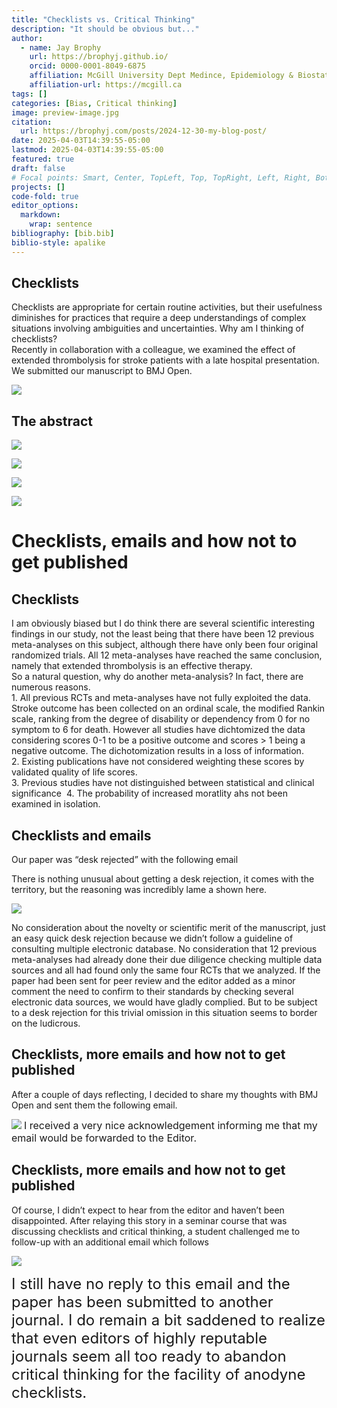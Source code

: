 ```yaml
---
title: "Checklists vs. Critical Thinking"
description: "It should be obvious but..."
author:
  - name: Jay Brophy
    url: https://brophyj.github.io/
    orcid: 0000-0001-8049-6875
    affiliation: McGill University Dept Medince, Epidemiology & Biostatistics
    affiliation-url: https://mcgill.ca 
tags: []
categories: [Bias, Critical thinking]
image: preview-image.jpg
citation: 
  url: https://brophyj.com/posts/2024-12-30-my-blog-post/ 
date: 2025-04-03T14:39:55-05:00
lastmod: 2025-04-03T14:39:55-05:00
featured: true
draft: false
# Focal points: Smart, Center, TopLeft, Top, TopRight, Left, Right, BottomLeft, Bottom, BottomRight.
projects: []
code-fold: true
editor_options: 
  markdown: 
    wrap: sentence
bibliography: [bib.bib]
biblio-style: apalike
---
```



## Checklists

Checklists are appropriate for certain routine activities, but their usefulness diminishes for practices that require a deep understandings of complex situations involving  ambiguities and uncertainties. Why am I thinking of checklists?\   
Recently in collaboration with a colleague, we examined the effect of extended thrombolysis for stroke patients with a late hospital presentation. We submitted our manuscript to BMJ Open.

![](images/stroke/s1.png) 

## The abstract

![](images/stroke/s2.png)

![](images/stroke/s3.png) 

![](images/stroke/s4.png)

![](images/stroke/s5.png)

# Checklists, emails and how not to get published {.center}



## Checklists

I am obviously biased but I do think there are several scientific interesting findings in our study, not the least being that there have been 12 previous meta-analyses on this subject, although there have only been four original randomized trials. All 12 meta-analyses have reached the same conclusion, namely that extended thrombolysis is an effective therapy.\   
So a natural question, why do another meta-analysis? In fact, there are numerous reasons.\      
1. All previous RCTs and meta-analyses have not fully exploited the data. Stroke outcome has been collected on an ordinal scale, the modified Rankin scale, ranking from the degree of disability or dependency from 0 for no symptom to 6 for death. However all studies have dichtomized the data considering scores 0-1 to be a positive outcome and scores > 1 being a negative outcome. The dichotomization results in a loss of information.\   
2. Existing publications have not considered weighting these scores by validated quality of life scores.\    
3. Previous studies have not distinguished between statistical and clinical significance\  
4. The probability of increased moratlity ahs not been examined in isolation.\   

## Checklists and emails

Our paper was "desk rejected" with the following email\    

There is nothing unusual about getting a desk rejection, it comes with the territory, but the reasoning was incredibly lame a shown here.\   

![](images/stroke/s6.png)

No consideration about the novelty or scientific merit of the manuscript, just an easy quick desk rejection because we didn't follow a guideline of consulting multiple electronic database. No consideration that 12 previous meta-analyses had already done their due diligence checking multiple data sources and all had found only the same four RCTs that we analyzed. If the paper had been sent for peer review and the editor added as a minor comment the need to confirm to their standards by checking several electronic data sources, we would have gladly complied. But to be subject to a desk rejection for this trivial omission in this situation seems to border on the ludicrous.\      

## Checklists, more emails and how not to get published 

After a couple of days reflecting, I decided to share my thoughts with BMJ Open and sent them the following email.\    

![](images/stroke/s7.png)
<font size="3">I received a very nice acknowledgement informing me that my email would be forwarded to the Editor.</font>

## Checklists, more emails and how not to get published 
Of course, I didn't expect to hear from the editor and haven't been disappointed. After relaying this story in a seminar course that was discussing checklists and critical thinking, a student challenged me to follow-up with an additional email which follows\    

![](images/stroke/s8.png)

<font size="5">I still have no reply to this email and the paper has been submitted to another journal. I do remain a bit saddened to realize that even editors of highly reputable journals seem all too ready to abandon critical thinking for the facility of anodyne checklists.</font>
